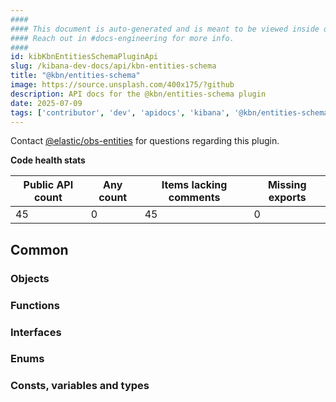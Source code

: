 ```yaml
---
####
#### This document is auto-generated and is meant to be viewed inside our experimental, new docs system.
#### Reach out in #docs-engineering for more info.
####
id: kibKbnEntitiesSchemaPluginApi
slug: /kibana-dev-docs/api/kbn-entities-schema
title: "@kbn/entities-schema"
image: https://source.unsplash.com/400x175/?github
description: API docs for the @kbn/entities-schema plugin
date: 2025-07-09
tags: ['contributor', 'dev', 'apidocs', 'kibana', '@kbn/entities-schema']
---
```




Contact [@elastic/obs-entities](https://github.com/orgs/elastic/teams/obs-entities) for questions regarding this plugin.

**Code health stats**

| Public API count  | Any count | Items lacking comments | Missing exports |
|-------------------|-----------|------------------------|-----------------|
| 45 | 0 | 45 | 0 |

## Common

### Objects
<DocDefinitionList data={kbnEntitiesSchemaObj.common.objects}/>

### Functions
<DocDefinitionList data={kbnEntitiesSchemaObj.common.functions}/>

### Interfaces
<DocDefinitionList data={kbnEntitiesSchemaObj.common.interfaces}/>

### Enums
<DocDefinitionList data={kbnEntitiesSchemaObj.common.enums}/>

### Consts, variables and types
<DocDefinitionList data={kbnEntitiesSchemaObj.common.misc}/>

